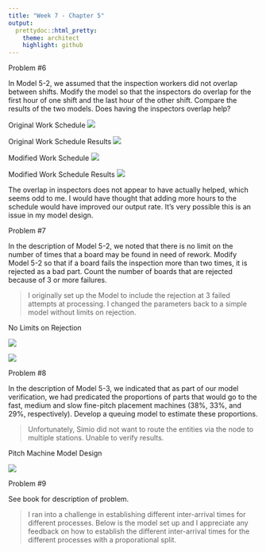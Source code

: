```yaml
---
title: "Week 7 - Chapter 5"
output:
  prettydoc::html_pretty:
    theme: architect
    highlight: github
---
```


Problem #6

In Model 5-2, we assumed that the inspection workers did not overlap between shifts. Modify the model so that the inspectors do overlap for the first hour of one shift and the last hour of the other shift. Compare the results of the two models. Does having the inspectors overlap help?

Original Work Schedule 
![](https://raw.githubusercontent.com/ChristopheHunt/MSDA---Coursework/master/Data%20604/Week%207%20-%20HW/Original%20Work%20Schedule.PNG)

Original Work Schedule Results
![](https://raw.githubusercontent.com/ChristopheHunt/MSDA---Coursework/master/Data%20604/Week%207%20-%20HW/Original%20Model.PNG)

Modified Work Schedule
![](https://raw.githubusercontent.com/ChristopheHunt/MSDA---Coursework/master/Data%20604/Week%207%20-%20HW/Modified%20Work%20Schedule.PNG)

Modified Work Schedule Results
![](https://raw.githubusercontent.com/ChristopheHunt/MSDA---Coursework/master/Data%20604/Week%207%20-%20HW/Modified%20Model.PNG)

The overlap in inspectors does not appear to have actually helped, which seems odd to me. I would have thought that adding more hours to the schedule would have improved our output rate. It's very possible this is an issue in my model design. 

Problem #7

In the description of Model 5-2, we noted that there is no limit on the number of times that a board may be found in need of rework. Modify Model 5-2 so that if a board fails the inspection more than two times, it is rejected as a bad part. Count the number of boards that are rejected because of 3 or more failures. 

> I originally set up the Model to include the rejection at 3 failed attempts at processing. I changed the parameters back to a simple model without limits on rejection.

No Limits on Rejection

![](https://raw.githubusercontent.com/ChristopheHunt/MSDA---Coursework/master/Data%20604/Week%207%20-%20HW/no%20limits%20on%20rejections.PNG)

![](https://raw.githubusercontent.com/ChristopheHunt/MSDA---Coursework/master/Data%20604/Week%207%20-%20HW/three%20failures%20rejection.PNG)

Problem #8 

In the description of Model 5-3, we indicated that as part of our model verification, we had predicated the proportions of parts that would go to the fast, medium and slow fine-pitch placement machines (38%, 33%, and 29%, respectively). Develop a queuing model to estimate these proportions. 

>Unfortunately, Simio did not want to route the entities via the node to multiple stations. Unable to verify results. 

Pitch Machine Model Design

![](https://raw.githubusercontent.com/ChristopheHunt/MSDA---Coursework/master/Data%20604/Week%207%20-%20HW/pitchmachines.PNG)

Problem #9

See book for description of problem. 

> I ran into a challenge in establishing different inter-arrival times for different processes. Below is the model set up and I appreciate any feedback on how to establish the different inter-arrival times for the different processes with a proporational split. 





